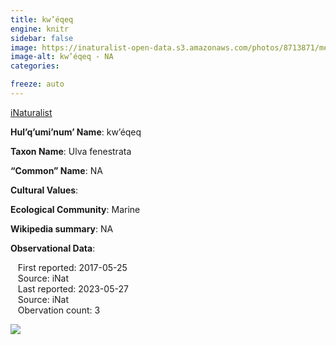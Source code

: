 ```yaml
---
title: kw’éqeq
engine: knitr
sidebar: false
image: https://inaturalist-open-data.s3.amazonaws.com/photos/8713871/medium.jpeg
image-alt: kw’éqeq - NA
categories:

freeze: auto
---
```


<div role="img" class="imerss-photo" style="background-image: url(https://inaturalist-open-data.s3.amazonaws.com/photos/8713871/medium.jpeg)" 
 alt="kw’éqeq - NA">
 <a href="https://www.inaturalist.org/taxa/152972" target="_blank" class="taxonDisplay-iNat-extern">iNaturalist<span class="external-link"></span></a>
</div>

**Hul'q'umi'num' Name**: kw’éqeq



**Taxon Name**: Ulva fenestrata

**"Common" Name**: NA

**Cultural Values**:

:::{layout-nrow=1}

:::

**Ecological Community**: Marine

**Wikipedia summary**:
NA

**Observational Data**:

|    First reported: 2017-05-25

|    Source: iNat

|    Last reported: 2023-05-27

|    Source: iNat

|    Obervation count: 3

![](community_dist.png)

